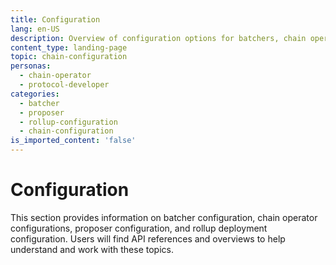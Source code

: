 ```yaml
---
title: Configuration
lang: en-US
description: Overview of configuration options for batchers, chain operators, proposers, and rollup deployments.
content_type: landing-page
topic: chain-configuration
personas:
  - chain-operator
  - protocol-developer
categories:
  - batcher
  - proposer
  - rollup-configuration
  - chain-configuration
is_imported_content: 'false'
---
```



# Configuration

This section provides information on batcher configuration, chain operator configurations, proposer configuration, and rollup deployment configuration. Users will find API references and overviews to help understand and work with these topics.

<Cards>
  <Card title="Batcher configuration" href="/operators/chain-operators/configuration/batcher" />

  <Card title="Chain operator configurations" href="/operators/chain-operators/configuration/overview" />

  <Card title="Proposer configuration" href="/operators/chain-operators/configuration/proposer" />

  <Card title="Rollup deployment configuration" href="/operators/chain-operators/configuration/rollup" />
</Cards>
